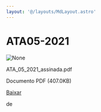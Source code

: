 ```yaml
---
layout: '@/layouts/MdLayout.astro'
---
```






ATA05-2021
==========










<Image src="https://arapiraca.ufal.br/graduacao/ciencia-da-computacao/documentos/atas-do-colegiado-e-nde/colegiado/2021/ata_05_2021_assinada.pdf/%2b%2bplone%2b%2bufalprofile/imgs/file-icon.png" alt="None" inferSize />


 ATA\_05\_2021\_assinada.pdf  

 Documento PDF
 (407.0KB)
 

[Baixar](%40%40download/file/ATA_05_2021_assinada.pdf)























 de 












